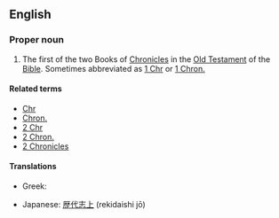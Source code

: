 {{book of the Bible|Books of Chronicles}}

==English==
===Proper noun===
{{en-proper noun}}
# {{biblical}} The first of the two Books of [[Chronicles]] in the [[Old Testament]] of the [[Bible]]. Sometimes abbreviated as [[1 Chr]] or [[1 Chron.]]

====Related terms====
*[[Chr]]
*[[Chron.]]
*[[2 Chr]]
*[[2 Chron.]]
*[[2 Chronicles]]

====Translations====
{{trans-top|book of the Bible}}
*Greek: {{t-|el|Α' Παραλειπομένων||tr=A Paraleipoménon}}
{{trans-mid}}
*Japanese: [[歴代志上]] (rekidaishi jō)
{{trans-bottom}}